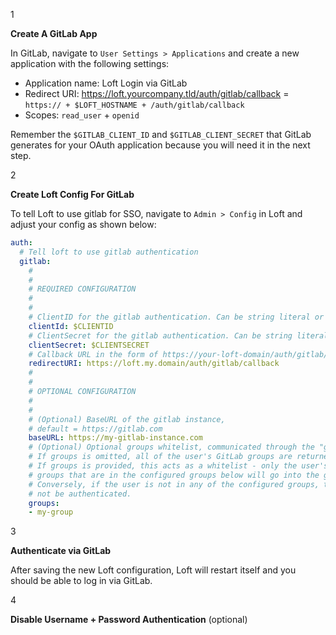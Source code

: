 
<Step>1</Step>

**Create A GitLab App**

In GitLab, navigate to `User Settings > Applications` and create a new application with the following settings:
- Application name: Loft Login via GitLab
- Redirect URI: https://loft.yourcompany.tld/auth/gitlab/callback = `https:// + $LOFT_HOSTNAME + /auth/gitlab/callback`
- Scopes: `read_user` + `openid`

Remember the `$GITLAB_CLIENT_ID` and `$GITLAB_CLIENT_SECRET` that GitLab generates for your OAuth application because you will need it in the next step.

<Step>2</Step>

**Create Loft Config For GitLab**

To tell Loft to use gitlab for SSO, navigate to `Admin > Config` in Loft and adjust your config as shown below:
```yaml
auth:
  # Tell loft to use gitlab authentication
  gitlab:
    # 
    # 
    # REQUIRED CONFIGURATION
    #
    #
    # ClientID for the gitlab authentication. Can be string literal or pulled from the environment.
    clientId: $CLIENTID
    # ClientSecret for the gitlab authentication. Can be string literal or pulled from the environment.
    clientSecret: $CLIENTSECRET
    # Callback URL in the form of https://your-loft-domain/auth/gitlab/callback
    redirectURI: https://loft.my.domain/auth/gitlab/callback
    # 
    # 
    # OPTIONAL CONFIGURATION
    #
    #
    # (Optional) BaseURL of the gitlab instance, 
    # default = https://gitlab.com
    baseURL: https://my-gitlab-instance.com
    # (Optional) Optional groups whitelist, communicated through the "groups" scope.
    # If groups is omitted, all of the user's GitLab groups are returned.
    # If groups is provided, this acts as a whitelist - only the user's GitLab 
    # groups that are in the configured groups below will go into the groups claim. 
    # Conversely, if the user is not in any of the configured groups, the user will
    # not be authenticated.
    groups:
    - my-group
```

<Step>3</Step>

**Authenticate via GitLab**

After saving the new Loft configuration, Loft will restart itself and you should be able to log in via GitLab.

<Step>4</Step>

**Disable Username + Password Authentication** (optional)

<DisablePasswordAuthFragment/>

